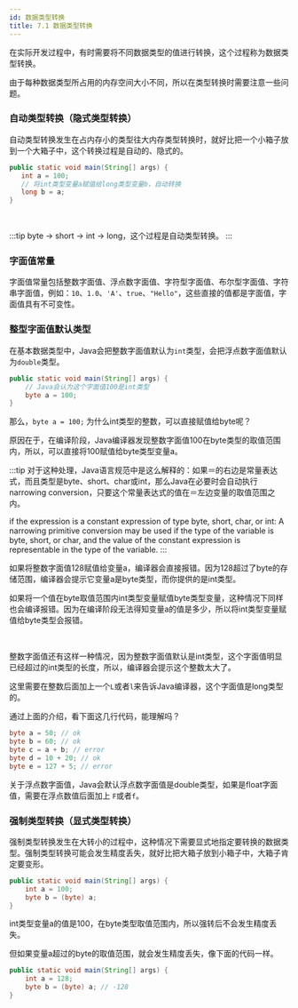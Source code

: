```yaml
---
id: 数据类型转换
title: 7.1 数据类型转换
---
```


在实际开发过程中，有时需要将不同数据类型的值进行转换，这个过程称为数据类型转换。

<ImgBox src="https://upyun.shiguangping.com/imgs/20200421155446.jpg" />



由于每种数据类型所占用的内存空间大小不同，所以在类型转换时需要注意一些问题。

### 自动类型转换（隐式类型转换）

自动类型转换发生在占内存小的类型往大内存类型转换时，就好比把一个小箱子放到一个大箱子中，这个转换过程是自动的、隐式的。

```java
public static void main(String[] args) {
   int a = 100;
   // 将int类型变量a赋值给long类型变量b，自动转换
   long b = a;
}
```

<br/>

:::tip
byte -> short -> int -> long，这个过程是自动类型转换。
:::


### 字面值常量

字面值常量包括整数字面值、浮点数字面值、字符型字面值、布尔型字面值、字符串字面值，例如：`10`、`1.0`、`'A'`、`true`、`"Hello"`，这些直接的值都是字面值，字面值具有不可变性。

### 整型字面值默认类型

在基本数据类型中，Java会把整数字面值默认为`int`类型，会把浮点数字面值默认为`double`类型。

```java
public static void main(String[] args) {
    // Java会认为这个字面值100是int类型
    byte a = 100;
}
```

那么，`byte a = 100;` 为什么int类型的整数，可以直接赋值给byte呢？

原因在于，在编译阶段，Java编译器发现整数字面值100在byte类型的取值范围内，所以，可以直接将100赋值给byte类型变量a。

:::tip
对于这种处理，Java语言规范中是这么解释的：如果＝的右边是常量表达式，而且类型是byte、short、char或int，那么Java在必要时会自动执行narrowing conversion，只要这个常量表达式的值在＝左边变量的取值范围之内。

if the expression is a constant expression of type byte, short, char, or int: A narrowing primitive conversion may be used if the type of the variable is byte, short, or char, and the value of the constant expression is representable in the type of the variable.
:::

如果将整数字面值128赋值给变量a，编译器会直接报错。因为128超过了byte的存储范围，编译器会提示它变量a是byte类型，而你提供的是int类型。

<ImgBox src="https://upyun1.surcode.cn/imgs/20220512231758.png" />

如果将一个值在byte取值范围内int类型变量赋值byte类型变量，这种情况下同样也会编译报错。因为在编译阶段无法得知变量a的值是多少，所以将int类型变量赋值给byte类型会报错。

<ImgBox src="https://upyun1.surcode.cn/imgs/20220512232608.png" />

<br/>

整数字面值还有这样一种情况，因为整数字面值默认是int类型，这个字面值明显已经超过的int类型的长度，所以，编译器会提示这个整数太大了。

<ImgBox src="https://upyun1.surcode.cn/imgs/20220512232916.png" />

这里需要在整数后面加上一个`L`或者`l`来告诉Java编译器，这个字面值是long类型的。

<ImgBox src="https://upyun1.surcode.cn/imgs/20220512233217.png" />


通过上面的介绍，看下面这几行代码，能理解吗？

```java
byte a = 50; // ok
byte b = 60; // ok
byte c = a + b; // error
byte d = 10 + 20; // ok
byte e = 127 + 5; // error
```

关于浮点数字面值，Java会默认浮点数字面值是double类型，如果是float字面值，需要在浮点数值后面加上 `F`或者`f`。


### 强制类型转换（显式类型转换）

强制类型转换发生在大转小的过程中，这种情况下需要显式地指定要转换的数据类型。强制类型转换可能会发生精度丢失，就好比把大箱子放到小箱子中，大箱子肯定要变形。

```java
public static void main(String[] args) {
    int a = 100;
    byte b = (byte) a;
}
```
int类型变量a的值是100，在byte类型取值范围内，所以强转后不会发生精度丢失。

但如果变量a超过的byte的取值范围，就会发生精度丢失，像下面的代码一样。

```java
public static void main(String[] args) {
    int a = 128;
    byte b = (byte) a; // -128
}
```

